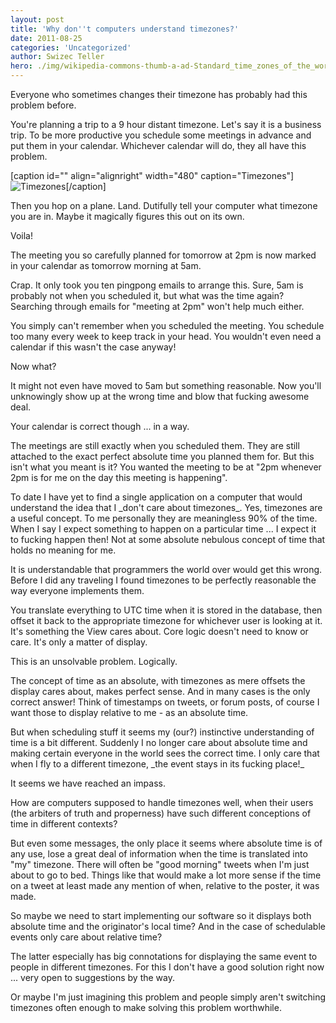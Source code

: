 ```yaml
---
layout: post
title: 'Why don''t computers understand timezones?'
date: 2011-08-25
categories: 'Uncategorized'
author: Swizec Teller
hero: ./img/wikipedia-commons-thumb-a-ad-Standard_time_zones_of_the_world.png-800px-Standard_time_zones_of_the_world.png
---
```

Everyone who sometimes changes their timezone has probably had this problem before.



You're planning a trip to a 9 hour distant timezone. Let's say it is a business trip. To be more productive you schedule some meetings in advance and put them in your calendar. Whichever calendar will do, they all have this problem.



\[caption id="" align="alignright" width="480" caption="Timezones"]![](./img/wikipedia-commons-thumb-a-ad-Standard_time_zones_of_the_world.png-800px-Standard_time_zones_of_the_world.png "Timezones")\[/caption]



Then you hop on a plane. Land. Dutifully tell your computer what timezone you are in. Maybe it magically figures this out on its own.



Voila!



The meeting you so carefully planned for tomorrow at 2pm is now marked in your calendar as tomorrow morning at 5am.



Crap. It only took you ten pingpong emails to arrange this. Sure, 5am is probably not when you scheduled it, but what was the time again? Searching through emails for "meeting at 2pm" won't help much either.



You simply can't remember when you scheduled the meeting. You schedule too many every week to keep track in your head. You wouldn't even need a calendar if this wasn't the case anyway!



Now what?



It might not even have moved to 5am but something reasonable. Now you'll unknowingly show up at the wrong time and blow that fucking awesome deal.



Your calendar is correct though ... in a way.



The meetings are still exactly when you scheduled them. They are still attached to the exact perfect absolute time you planned them for. But this isn't what you meant is it? You wanted the meeting to be at "2pm whenever 2pm is for me on the day this meeting is happening".



To date I have yet to find a single application on a computer that would understand the idea that I \_don't care about timezones\_. Yes, timezones are a useful concept. To me personally they are meaningless 90% of the time. When I say I expect something to happen on a particular time ... I expect it to fucking happen then! Not at some absolute nebulous concept of time that holds no meaning for me.



It is understandable that programmers the world over would get this wrong. Before I did any traveling I found timezones to be perfectly reasonable the way everyone implements them.



You translate everything to UTC time when it is stored in the database, then offset it back to the appropriate timezone for whichever user is looking at it. It's something the View cares about. Core logic doesn't need to know or care. It's only a matter of display.



This is an unsolvable problem. Logically.



The concept of time as an absolute, with timezones as mere offsets the display cares about, makes perfect sense. And in many cases is the only correct answer! Think of timestamps on tweets, or forum posts, of course I want those to display relative to me - as an absolute time.



But when scheduling stuff it seems my (our?) instinctive understanding of time is a bit different. Suddenly I no longer care about absolute time and making certain everyone in the world sees the correct time. I only care that when I fly to a different timezone, \_the event stays in its fucking place!\_



It seems we have reached an impass.



How are computers supposed to handle timezones well, when their users (the arbiters of truth and properness) have such different conceptions of time in different contexts?



But even some messages, the only place it seems where absolute time is of any use, lose a great deal of information when the time is translated into "my" timezone. There will often be "good morning" tweets when I'm just about to go to bed. Things like that would make a lot more sense if the time on a tweet at least made any mention of when, relative to the poster, it was made.



So maybe we need to start implementing our software so it displays both absolute time and the originator's local time? And in the case of schedulable events only care about relative time?



The latter especially has big connotations for displaying the same event to people in different timezones. For this I don't have a good solution right now ... very open to suggestions by the way.



Or maybe I'm just imagining this problem and people simply aren't switching timezones often enough to make solving this problem worthwhile.